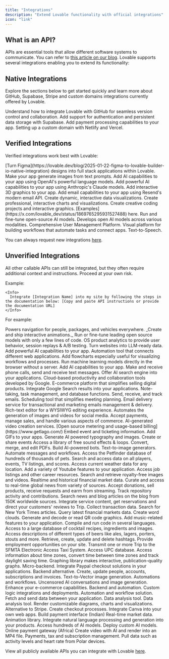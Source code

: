 ```yaml
---
title: "Integrations"
description: "Extend Lovable functionality with official integrations"
icon: "link"
---
```


## What is an API?

APIs are essential tools that allow different software systems to communicate. You can refer to [this article on our blog](https://lovable.dev/blog/2025-01-28-the-power-of-apis). Lovable supports several integrations enabling you to extend its functionality:

## Native Integrations

Explore the sections below to get started quickly and learn more about GitHub, Supabase, Stripe and custom domains integrations currently offered by Lovable.

<CardGroup cols="2">
  <Card title="GitHub Integration" icon="github" href="git-integration">
    Understand how to integrate Lovable with GitHub for seamless version control and collaboration.
  </Card>
  <Card title="Supabase Integration" icon="database" href="supabase">
    Add support for authentication and persistent data storage with Supabase.
  </Card>
  <Card title="Stripe" icon="stripe" href="https://docs.lovable.dev/tips-tricks/setting-up-payments">
    Add payment processing capabilities to your app.
  </Card>
  <Card title="Custom domain" icon="earth-europe" href="/tips-tricks/custom-domain">
    Setting up a custom domain with Netlify and Vercel.
  </Card>
</CardGroup>

## Verified Integrations

Verified integrations work best with Lovable:

<CardGroup cols="3">
  <Card title="Builder.io" href="https://lovable.dev/blog/2025-01-22-figma-to-lovable-builder-io-native-integration">
    [Turn Figma](https://lovable.dev/blog/2025-01-22-figma-to-lovable-builder-io-native-integration) designs into full stack applications within Lovable.
  </Card>
  <Card title="Runware" href="https://runware.ai/">
    Make your app generate images from text prompts.
  </Card>
  <Card title="OpenAI" href="https://platform.openai.com/api-keys">
    Add AI capabilities to your app using OpenAI's powerful language models.
  </Card>
  <Card title="Anthropic" href="https://www.anthropic.com/api">
    Add powerful AI capabilities to your app using Anthropic's Claude models.
  </Card>
  <Card title="Three.js" href="https://threejs.org/docs/">
    Add interactive 3D graphics to your app.
  </Card>
  <Card title="Resend" href="https://resend.com/">
    Add email capabilities to your app using Resend's modern email API.
  </Card>
  <Card title="D3.js" href="https://devdocs.io/d3/">
    Create dynamic, interactive data visualizations.
  </Card>
  <Card title="Highcharts" href="https://highcharts.com/docs/index">
    Create professional, interactive charts and visualizations.
  </Card>
  <Card title="p5.js" href="https://p5js.org/reference/">
    Create creative coding projects and interactive graphics. [Examples](https://x.com/lovable_dev/status/1869765295931527488) here.
  </Card>
  <Card title="Replicate" href="https://replicate.com/docs/">
    Run and fine-tune open-source AI models.
  </Card>
  <Card title="Stability AI" href="https://platform.stability.ai/docs/api-reference">
    Develops open AI models across various modalities.
  </Card>
  <Card title="Clerk" href="https://clerk.com/">
    Comprehensive User Management Platform.
  </Card>
  <Card title="Make" href="https://developers.make.com/api-documentation">
    Visual platform for building workflows that automate tasks and connect apps.
  </Card>
  <Card title="ElevenLabs" href="https://elevenlabs.io/developers">
    Text-to-Speech.
  </Card>
</CardGroup>

You can always request new integrations [here](https://feedback.lovable.dev/?b=675883fb92175ba92d835f92).

## Unverified Integrations

All other callable APIs can still be integrated, but they often require additional context and instructions. Proceed at your own risk.

<Steps>
  <Step title="Prompt">
    Example:

    <Info>
      Integrate [Integration Name] into my site by following the steps in the documentation below: [Copy and paste API instructions or provide the documentation URL]
    </Info>
  </Step>
</Steps>

For example:

<CardGroup cols="3">
  <Card title="Mapbox" href="https://docs.mapbox.com/">
    Powers navigation for people, packages, and vehicles everywhere.
  </Card>
  <Card title="Rive" href="https://rive.app/docs/getting-started/introduction">
    _Create and ship interactive animations._
  </Card>
  <Card title="Together.ai" href="https://docs.together.ai/docs/introduction">
    Run or fine-tune leading open source models with only a few lines of code.
  </Card>
  <Card title="PostHog" href="https://posthog.com/docs">
    OS product analytics to provide user behavior, session replays & A/B testing.
  </Card>
  <Card title="Firecrawl" href="https://docs.firecrawl.dev/introduction">
    Turn websites into LLM-ready data.
  </Card>
  <Card title="Perplexity" href="https://docs.perplexity.ai/home">
    Add powerful AI capabilities to your app.
  </Card>
  <Card title="Zapier" href="https://docs.zapier.com/platform/home">
    Automation tool that connects different web applications.
  </Card>
  <Card title="GoJS" href="https://gojs.net/latest/api/">
    Add flowcharts especially useful for visualizing workflows and processes.
  </Card>
  <Card title="Transformers.js (HF)" href="https://huggingface.co/docs/transformers.js/en/index">
    Run machine learning models directly in the browser without a server.
  </Card>
  <Card title="Grok / xAI" href="https://docs.x.ai/docs/overview">
    Add AI capabilities to your app.
  </Card>
  <Card title="Twilio" href="https://www.twilio.com/docs">
    Make and receive phone calls, send and receive text messages.
  </Card>
  <Card title="Linkup" href="https://www.linkup.so/">
    Offer AI search engine into your applications.
  </Card>
  <Card title="Google Workspace" href="https://developers.google.com/docs/api/how-tos/overview">
    Cloud-based productivity and collaboration tools developed by Google.
  </Card>
  <Card title="Lemon Squeezy" href="https://docs.lemonsqueezy.com/api">
    E-commerce platform that simplifies selling digital products.
  </Card>
  <Card title="Serper.dev" href="https://serper.dev/">
    Integrate Google Search results into your applications.
  </Card>
  <Card title="Notion" href="https://developers.notion.com/">
    Note-taking, task management, and database functions.
  </Card>
  <Card title="Mailgun" href="https://documentation.mailgun.com/docs/mailgun/api-reference/intro/">
    Send, receive, and track emails.
  </Card>
  <Card title="Calendly" href="https://developer.calendly.com/api-docs">
    Scheduling tool that simplifies meeting planning.
  </Card>
  <Card title="SendGrid" href="https://sendgrid.com/en-us/solutions/email-api">
    Email delivery service for transactional and marketing emails management & delivery.
  </Card>
  <Card title="TinyMCE" href="https://www.tiny.cloud/docs/tinymce/latest/apis/tinymce.root/">
    Rich-text editor for a WYSIWYG editing experience.
  </Card>
  <Card title="bannerbear" href="https://www.bannerbear.com/">
    Automates the generation of images and videos for social media.
  </Card>
  <Card title="Square" href="https://developer.squareup.com/us/en">
    Accept payments, manage sales, and handle various aspects of commerce.
  </Card>
  <Card title="HeyGen" href="https://www.heygen.com/api">
    AI-generated video creation services.
  </Card>
  <Card title="GetLago" href="https://getlago.com/docs/api-reference/intro">
    [Open source metering and usage-based billing](https://www.getlago.com/)
  </Card>
  <Card title="Ticketmaster" href="https://developer.ticketmaster.com/products-and-docs/apis/discovery-api/v2/">
    Embed event and ticketing information.
  </Card>
  <Card title="Tenor" href="https://tenor.com/gifapi/documentation">
    Add GIFs to your apps.
  </Card>
  <Card title="Ideogram" href="https://developer.ideogram.ai/ideogram-api/api-setup">
    Generate AI powered typography and images.
  </Card>
  <Card title="Luma" href="https://docs.lu.ma/reference/getting-started-with-your-api">
    Create or share events
  </Card>
  <Card title="Freesound" href="https://freesound.org/docs/api/">
    Access a library of free sound effects & loops.
  </Card>
  <Card title="iLovePDF" href="https://www.iloveapi.com/">
    Convert, merge, and edit PDFs.
  </Card>
  <Card title="Discord" href="https://discord.com/developers/docs/reference">
    Build AI-powered bots.
  </Card>
  <Card title="Google Imagen" href="https://cloud.google.com/vertex-ai/generative-ai/docs/image/overview">
    Text-to-image generators.
  </Card>
  <Card title="Slack" href="https://api.slack.com/">
    Automate messages and workflows.
  </Card>
  <Card title="Petfinder" href="https://www.petfinder.com/developers/">
    Access the Petfinder database of hundreds of thousands of pets.
  </Card>
  <Card title="Sports DB" href="https://www.thesportsdb.com/free_sports_api">
    Search and access data on all players, events, TV listings, and scores.
  </Card>
  <Card title="Weather App" href="https://openweathermap.org/api">
    Access current weather data for any location.
  </Card>
  <Card title="Youtube" href="https://developers.google.com/youtube/v3">
    Add a variety of Youtube features to your application.
  </Card>
  <Card title="Findwork" href="https://publicapi.dev/findwork-api">
    Access job listings and other career resources.
  </Card>
  <Card title="Pixabay" href="https://pixabay.com/api/docs/">
    Search and retrieve royalty-free images and videos.
  </Card>
  <Card title="Alpha Vantage" href="https://www.alphavantage.co/">
    Realtime and historical financial market data.
  </Card>
  <Card title="Currents" href="https://currentsapi.services/">
    Curate and access to real-time global news from variety of sources.
  </Card>
  <Card title="Kofi" href="https://help.ko-fi.com/hc/en-us/articles/360004162298-Does-Ko-fi-have-an-API-or-webhook">
    Accept donations, sell products, receive requests and earm from streaming.
  </Card>
  <Card title="GitHub Stats" href="https://docs.github.com/en/rest/metrics/statistics?apiVersion=2022-11-28">
    Track repository activity and contributions.
  </Card>
  <Card title="TheNews API" href="https://www.thenewsapi.com/">
    Search news and blog articles on the blog from 150K worldwide sources.
  </Card>
  <Card title="TripAdvisor" href="https://www.tripadvisor.com/developers">
    Integrate service content, get reservations and direct your customers' reviews to Trip.
  </Card>
  <Card title="Verifone" href="https://verifone.cloud/api-catalog">
    Collect transaction data.
  </Card>
  <Card title="New York Times" href="https://developer.nytimes.com/apis">
    Search for New York Times articles.
  </Card>
  <Card title="Polygon.io" href="https://polygon.io/">
    Query latest financial markets data.
  </Card>
  <Card title="WordCloud" href="https://wordcloudapi.com/">
    Create word clouds.
  </Card>
  <Card title="QRCode Generator" href="https://goqr.me/api/">
    Generate and decode or read QR code graphics.
  </Card>
  <Card title="Deezers" href="https://developers.deezer.com/api">
    Add music-related features to your application.
  </Card>
  <Card title="Hacker Earth" href="https://www.hackerearth.com/docs/wiki/developers/v4/">
    Compile and run code in several languages.
  </Card>
  <Card title="Cocktail DB" href="https://www.thecocktaildb.com/api.php">
    Access to a large database of cocktail recipes, ingredients and images.
  </Card>
  <Card title="Beer API" href="http://beer-api.readthedocs.io/">
    Access descriptions of different types of beers like ales, lagers, porters, stouts and more.
  </Card>
  <Card title="Hashtag API" href="https://publicapi.dev/hashtag-api#:~:text=The%20Hashtag%20API%20allows%20users,hashtag%20functionality%20into%20their%20applications.">
    Retrieve, create, update and delete hashtags.
  </Card>
  <Card title="USAJobs" href="https://developer.usajobs.gov/">
    Provide employment opportunities on your site.
  </Card>
  <Card title="SFMTA" href="https://www.sfmta.com/reports/gtfs-transit-data">
    Transmit one or more Trip to the SFMTA Electronic Access Taxi System.
  </Card>
  <Card title="UPCDatabase" href="https://upcdatabase.org/api">
    Access UPC database.
  </Card>
  <Card title="TIme API" href="https://timeapi.io/">
    Access information about time zones, convert time between time zones and track daylight saving time.
  </Card>
  <Card title="Plotly" href="https://plotly.com/python-api-reference/">
    Graphing library makes interactive, publication-quality graphs.
  </Card>
  <Card title="Manifest.build" href="https://manifest.build/docs/rest-api">
    Micro-backend.
  </Card>
  <Card title="Paypal" href="https://developer.paypal.com/api/rest/">
    Integrate Paypal checkout solutions in your applications.
  </Card>
  <Card title="4everland" href="https://docs.4everland.org/hositng/hosting-api">
    Backend alternative.
  </Card>
  <Card title="Outseta" href="https://go.outseta.com/support/kb/articles/d1QpxQE7/how-to-integrate-with-outseta-s-rest-api">
    Create, update people, accounts, subscriptions and invoices.
  </Card>
  <Card title="Recraft" href="https://www.recraft.ai/docs">
    Text-to-Vector image generation.
  </Card>
  <Card title="n8n" href="https://docs.n8n.io/api/">
    Automations and workflows.
  </Card>
  <Card title="Venice" href="https://venice.ai/api-beta">
    Uncensored AI conversations and image generation.
  </Card>
  <Card title="Shopify" href="https://shopify.dev/docs/api">
    Enhance your e-commerce capabilities.
  </Card>
  <Card title="BuildShip" href="https://buildship.com/">
    Backend and automation.
  </Card>
  <Card title="RunPod" href="https://docs.runpod.io/sdks/python/apis">
    Custom logic integrations and deployments.
  </Card>
  <Card title="Gumloop" href="https://docs.gumloop.com/nodes/advanced/call_api">
    Automation and workflow solution.
  </Card>
  <Card title="Odoo" href="https://www.odoo.com/documentation/18.0/developer/reference/external_api.html">
    Fetch and send data between your application.
  </Card>
  <Card title="Tableau" href="https://help.tableau.com/current/api/rest_api/en-us/REST/rest_api.htm">
    Data analysis tool.
  </Card>
  <Card title="Power BI" href="https://learn.microsoft.com/en-us/rest/api/power-bi/">
    Data analysis tool.
  </Card>
  <Card title="Mermaid" href="https://mermaid.js.org/config/usage.html">
    Render customizable diagrams, charts and visualizations.
  </Card>
  <Card title="Stancer" href="https://www.stancer.com/documentation/api/">
    Alternative to Stripe.
  </Card>
  <Card title="Mercado" href="https://www.mercadopago.com.ar/developers/en/docs/checkout-api/landing">
    Create checkout processes.
  </Card>
  <Card title="Canva" href="https://www.canva.dev/docs/connect/">
    Integrate Canva into your own web apps.
  </Card>
  <Card title="Razorpay" href="https://razorpay.com/docs/api/">
    Build payment interface (Indian)
  </Card>
  <Card title="Coinbase" href="https://www.coinbase.com/en-fr/developer-platform/products/exchange-api">
    Real-time market data.
  </Card>
  <Card title="GSAP" href="https://gsap.com/docs/v3/">
    Animation library.
  </Card>
  <Card title="Cohere" href="https://docs.cohere.com/">
    Integrate natural language processing and generation into your products.
  </Card>
  <Card title="OpenRouter" href="https://openrouter.ai/docs/quickstart">
    Access hundreds of AI models.
  </Card>
  <Card title="Fal AI" href="https://docs.fal.ai/">
    Deploy custom AI models.
  </Card>
  <Card title="Paystack" href="https://paystack.com/docs/api/">
    Online payment gateway (Africa)
  </Card>
  <Card title="Remotion" href="https://www.remotion.dev/docs/api">
    Create video with AI and render into an MP4 file.
  </Card>
  <Card title="Paddle" href="https://developer.paddle.com/api-reference/overview">
    Payments, tax and subscription management.
  </Card>
  <Card title="Polar API" href="https://docs.polar.sh/api-reference">
    Pull data such as activity levels and heart rate from Polar devices.
  </Card>
</CardGroup>

View all publicly available APIs you can integrate with Lovable [here](https://dashboard.mintlify.com/lovable-f9060f1e/lovable-f9060f1e/editor/main).
